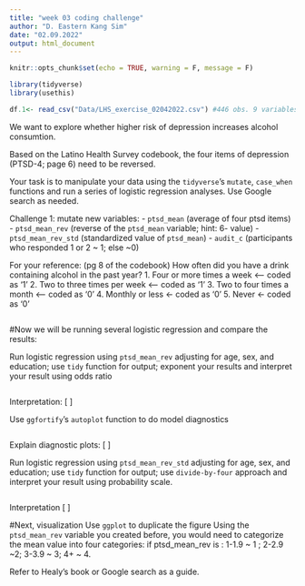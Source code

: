 ---
title: "week 03 coding challenge"
author: "D. Eastern Kang Sim"
date: "02.09.2022"
output: html_document
---

```{r setup, include=FALSE}
knitr::opts_chunk$set(echo = TRUE, warning = F, message = F)
```


```{r load libraries}
library(tidyverse)
library(usethis)
```


```{r load data}
df.1<- read_csv("Data/LHS_exercise_02042022.csv") #446 obs. 9 variables

```

We want to explore whether higher risk of depression increases alcohol consumtion. 

Based on the Latino Health Survey codebook, the four items of depression (PTSD-4; page 6) need to be reversed.

Your task is to manipulate your data using the `tidyverse`'s `mutate`, `case_when` functions and run a series of logistic regression analyses. Use Google search as needed.

Challenge 1: mutate new variables: 
- `ptsd_mean` (average of four ptsd items)
- `ptsd_mean_rev` (reverse of the `ptsd_mean` variable; hint: 6- value)
- `ptsd_mean_rev_std` (standardized value of `ptsd_mean`)
- `audit_c` (participants who responded 1 or 2 ~ 1; else ~0)

For your reference: (pg 8 of the codebook)
How often did you have a drink containing alcohol in the past year? 
1. Four or more times a week <-- coded as '1' 
2. Two to three times per week <-- coded as '1'
3. Two to four times a month <-- coded as '0'
4. Monthly or less <- coded as '0'
5. Never <- coded as '0'

```{r data wrangling}

```


#Now we will be running several logistic regression and compare the results:

Run logistic regression using `ptsd_mean_rev` adjusting for age, sex, and education; use `tidy` function for output; exponent your results and interpret your result using odds ratio
```{r logistic regression 1}

```

Interpretation: 
[ ]

Use `ggfortify`'s `autoplot` function to do model diagnostics
```{r}

```

Explain diagnostic plots:
[ ]



Run logistic regression using `ptsd_mean_rev_std` adjusting for age, sex, and education; use `tidy` function for output; use `divide-by-four` approach and interpret your result using probability scale. 
```{r}

```
Interpretation
[ ]



#Next, visualization
Use `ggplot` to duplicate the figure
Using the `ptsd_mean_rev` variable you created before, you would need to categorize the mean value into four categories: 
if ptsd_mean_rev is :
1-1.9 ~ 1 ; 
2-2.9 ~2; 
3-3.9 ~ 3; 
4+ ~ 4. 

Refer to Healy's book or Google search as a guide. 

```{r visualization}

```

